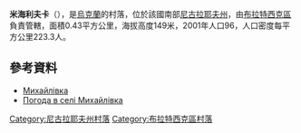 {{coord|47|57|36|N|31|29|11|E|scale:100000|display=title}}

'''米海利夫卡'''（{{lang-uk|Михайлівка}}），是[[烏克蘭|烏克蘭]]的村落，位於該國南部[[尼古拉耶夫州|尼古拉耶夫州]]，由[[布拉特西克區|布拉特西克區]]負責管轄，面積0.43平方公里，海拔高度149米，2001年人口96，人口密度每平方公里223.3人。

==參考資料==
* [http://w1.c1.rada.gov.ua/pls/z7502/A005?rdat1=28.06.2014&rf7571=22012 Михайлівка]{{dead link|date=2018年4月 |bot=InternetArchiveBot |fix-attempted=yes }}
* [http://weather.in.ua/ua/nikolaevskaja/15898 Погода в селі Михайлівка] {{Wayback|url=http://weather.in.ua/ua/nikolaevskaja/15898 |date=20160606232552 }}

[[Category:尼古拉耶夫州村落|Category:尼古拉耶夫州村落]]
[[Category:布拉特西克區村落|Category:布拉特西克區村落]]


{{Mykolaiv-geo-stub}}